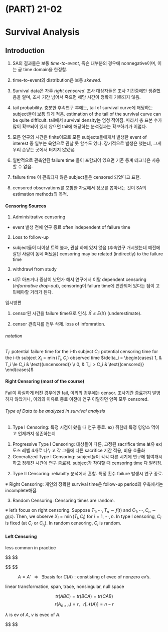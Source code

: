 # (PART) 21-02  {-} 


# Survival Analysis
## Introduction

1. SA의 결과물은 보통 *time-to-event*, 즉슨 대부분의 경우에 nonnegative이며, 이는 곧 time domain을 한정함.
2. time-to-event의 distribution은 보통 *skewed*.
3. Survival data은 자주 *right censored*. 조사 대상자들은 조사 기간중에만 생존했음을 알며, 조사 기간 넘어서 죽으면 해당 시간이 정확히 기록되지 않음.
4. tail probability. 충분한 후속연구 후에는, tail of survival curve에 해당하는 subject들이 보통 되게 적음. estimation of the tail of the survival curve can be quite difficult. tail에서 survival density는 엄청 적어짐. 따라서 총 표본 수가 많이 확보되어 있지 않으면 tail에 해당하는 분석결과는 확보하기가 어렵다.



1. 모든 연구의 시간은 finite이므로 모든 subjects들에게서 발생한 event of interest 중 일부는 육안으로 관찰 못 할수도 있다. 장기적으로 발생은 했는데, 그게 우리 손닿는 곳에서 터지지 않았음.
2. 일반적으로 관측안된 failure time 들이 포함되어 있으면 기존 통계 테크닉은 사용할 수 없음.
3. failure time 이 관측되지 않은 subject들은 censored 되었다고 표현.
4. censored observations를 포함한 자료에서 정보를 뽑아내는 것이 SA의 estimation methods의 목적.



#### Censoring Sources
1. Adminisitrative censoring
- event 발생 전에 연구 종료
often independent of failure time

2. Loss to follow-up

- subject들이 더이상 트랙 불과, 관찰 하에 있지 않음 (후속연구 개시했는데 예전에 살던 사람이 동네 떠났음)
censoring may be related (indirectly) to the failure time

3. withdrawl from study
- 너무 아프거나 증상이 낫던가 해서 연구에서 이탈
dependent censoring (*informative drop-out*), censoring이 failure time에 연관되어 있다는 점이 고민해야할 거리가 된다.





######### 임시방편

1. censor된 시간을 failure time으로 인식. $\bar X \le E(X)$ (underestimate).

2. censor 관측치를 전부 삭제. loss of infomration.



###### notation

$T_i$: potential failure time for the i-th subject
$C_i$: potential censoring time for the i-th subject
$X_i = \min(T_i , C_i )$ observed time
$\delta_i = \begin{cases} 1, & T_i \le C_i & \text{(uncensored)} \\ 0, & T_i > C_i & \text{(censored)} \end{cases}$






#### Right Censoring (most of the course)

Fail이 확실하게 터진 경우에만 fail, 이외의 경우에는 censor. 조사기간 종료까지 발병하지 않았거나, 이외의 이유로 종료 이전에 연구 이탈하면 양쪽 모두 censored.



###### Type of Data to be analyzed in survival analysis

1. Type Ⅰ Censoring:
특정 시점이 왔을 때 연구 종료. ex) 쥐한테 특정 영양소 먹이고 언제까지 생존하는지

  1) Progressive Type Ⅰ Censoring: 대상들이 다른, 고정된 sacrifice time 보유 ex) 도즈 레벨 4개로 나누고 각 그룹에 다른 sacrifice 기간 적용, 비용 효율화
  2) Generalized Type Ⅰ Censoring: subject들이 각각 다른 시기에 연구에 참여개시하고 정해진 시간에 연구 종료됨. subject가 참여할 때 censoring time 다 알려짐.



2. Type Ⅱ Censoring:
reliabilty 분석에서 흔함. 특정 횟수 failure 발생시 연구 종료.

※ Right Censoring: 개인의 정확한 survival time은 follow-up period의 우측에서는 incomplete해짐.



3. Random Censoring:
Censoring times are random.

※ let's focus on right censoring. Suppose $T_1 , \cdots, T_n \sim f(t)$ and $C_1 , \cdots, C_n \sim g(c)$. Then, we observe $X_i = \min(T_i , C_i )$ for $i = 1, \cdots, n$. In type Ⅰ censoring, $C_i$ is fixed (at $C_r$ or $C_{r_i}$). In random censoring, $C_i$ is random.


#### Left Censoring
less common in practice




$$
\begin{align}

\lambda(t) S(t)&= f(t) \\

\lambda(t) &= \dfrac{f(t)}{S(t)} \\

\lambda(t) &= \dfrac{f(t)}{} \dfrac{d}{dS(t)}\log S(t) \\


\end{align}
$$



$$
\begin{align}

\lambda(t) &= - \dfrac{d}{dt} \log S(t) \\

\lambda(t) &= - \dfrac {dS(t)}{dt} \dfrac{d}{dS(t)} \log S(t) \\

\lambda(t) &= - \dfrac {d[1-F(t)]}{dt} \dfrac{1}{S(t)} \\

\lambda(t) &= - (-f(t)) \dfrac{1}{S(t)} \\

S(t)\lambda(t) &= f(t)

\end{align}
$$

















  











$$
A = A'\; \; \; \Longrightarrow \; \; \; \exists \text{basis for } C(A):\text{constisting of evec of nonzero ev's.}
$$







linear transformation, span, trace, nonsingular, null space

$$
tr(ABC) = tr(BCA)=tr(CAB)
$$
$$
r(A_{n \times n})=r, \; \; \; r[\mathcal{N}(A)] = n-r
$$

$\lambda$ is ev of $A$, $v$ is evec of $A$.

$$
\begin{alignat}{3}

&\forall \lambda_i \not = 0 
&&\; \; \; \Longrightarrow \; \; \; 
&&
&& \forall v_i : 
&& span(v_i) \subset \mathcal{C}(A)

\\

&A = A', \; \lambda_i \not = \lambda_j 
&&\; \; \; \Longrightarrow \; \; \; 
&& v_i \perp v_j,
&&
&&span(v_i, v_j) \subset \mathcal{C}(A)


\\

&\exists A^{-1} 
&&\; \; \; \Longrightarrow \; \; \; 
&& \prod \lambda\not = 0
&&
&&

\\

&A = A'
&&\; \; \; \Longrightarrow \; \; \; 
&& 
&&
&&\exists \text{basis for } \mathcal{C}(A) \text{ consists of } v_i \text{ of } \lambda_i \not = 0



\\

&A_{n \times n} = A', \; \prod \lambda \not = 0 
&&\; \; \; \Longrightarrow \; \; \; 
&& \mathcal C (A)=\mathbb R^n,
&&
&&span( v) = \mathbb{R}^n



\\

&A_{n \times n} = A', \; \forall \lambda_i \not = 0 
&&\; \; \; \Longrightarrow \; \; \; 
&& 
&&
&&span(\forall v_i) = \mathcal{C}(A) \subset \mathbb{R}^n






\\

&A_{n \times n} = A', \; \forall \lambda_i  = 0 
&&\; \; \; \Longrightarrow \; \; \; 
&& 
&&
&&span(\forall v_i) = \mathcal{N}(A)

\\

&A = A'
&&\; \; \; \Longrightarrow \; \; \; 
&& 
&&
&&\mathcal{N}(A) = \mathcal C (A)^\perp

\\

&A_{n \times n} = A'
&&\; \; \; \Longrightarrow \; \; \; 
&& 
&&
&&


\exists v_i : span(v_i) = \mathcal C (A), \; v_i \perp v_j 
\; \; \tiny {\bigoplus} \; \; \normalsize \exists A^{-1} : \mathcal C(A) = \mathbb{R}^n
\; \; \tiny {\bigoplus} \; \; \normalsize \text{if normalized, orthonormal}

\end{alignat}
$$







































































